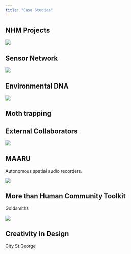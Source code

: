 ```yaml
---
title: "Case Studies"
---
```


## NHM Projects

::: {.grid}

::: {.g-col-4}

![](/assets/images/home/2024-new-ponds.jpg)

## Sensor Network



:::
  
::: {.g-col-4}

![](/assets/images/home/2024-new-ponds.jpg)

## Environmental DNA

:::

::: {.g-col-4}

![](/assets/images/home/2024-new-ponds.jpg)

## Moth trapping


:::

:::

## External Collaborators

::: {.grid}

::: {.g-col-4}

![](/assets/images/home/2024-new-ponds.jpg)

## MAARU

Autonomous spatial audio recorders.

:::
  
::: {.g-col-4}

![](/assets/images/home/2024-new-ponds.jpg)

## More than Human Community Toolkit

Goldsmiths

:::

::: {.g-col-4}

![](/assets/images/home/2024-new-ponds.jpg)

## Creativity in Design

City St George

:::

:::